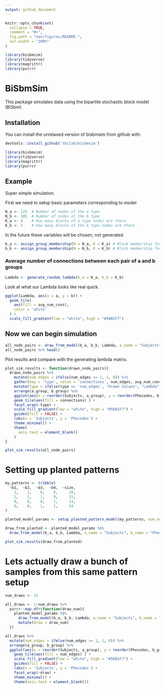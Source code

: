 ```yaml
---
output: github_document
---
```


<!-- README.md is generated from README.Rmd. Please edit that file -->

```r
knitr::opts_chunk$set(
  collapse = TRUE,
  comment = "#>",
  fig.path = "man/figures/README-",
  out.width = "100%"
)

library(bisbmsim)
library(tidyverse)
library(magrittr)
library(purrr)
```

# BiSbmSim

<!-- badges: start -->
<!-- badges: end -->

This package simulates data using the bipartite stochastic block model (BiSbm). 


## Installation

You can install the unrelased version of bisbmsim from github with:

``` r
devtools::install_github('tbilab/bisbmsim')
```

```r
library(bisbmsim)
library(tidyverse)
library(magrittr)
library(purrr)
```


## Example

Super simple simulation. 

First we need to setup basic parameters corresponding to model
```r
N_a <- 125  # Number of nodes of the a type
N_b <- 105  # Number of nodes of the b type
K_a <- 4    # How many blocks of a type nodes are there
K_b <- 3    # How many blocks of the b type nodes are there
```

In the future these variables will be chosen, not generated.
```r
b_a <- assign_group_membership(N = N_a, K = K_a) # Block membership for each a node (automated in future)
b_b <- assign_group_membership(N = N_b, K = K_b) # Block membership for each b node
```

### Average number of connections between each pair of a and b groups
```r
Lambda <- generate_random_lambda(K_a = K_a, K_b = K_b)
```


Look at what our Lambda looks like real quick.

```r
ggplot(Lambda, aes(x = a, y = b)) +
  geom_tile(
    aes(fill = avg_num_cons),
    color = 'white'
  ) +
  scale_fill_gradient(low = "white", high = "#56B1F7")
```


## Now we can begin simulation

```r
all_node_pairs <- draw_from_model(b_a, b_b, Lambda, a_name = "Subjects", b_name = "Phecodes")
all_node_pairs %>% head()
```


Plot results and compare with the generating lambda matrix. 
```r
plot_sim_results <- function(drawn_node_pairs){
  drawn_node_pairs %>% 
    mutate(num_edges = ifelse(num_edges >= 1, 1, 0)) %>% 
    gather(key = 'type', value = 'connections', num_edges, avg_num_cons) %>% 
    mutate(type = ifelse(type == 'num_edges', "Drawn Values", "Lambda")) %>% 
    arrange(a_group, b_group) %>% 
    ggplot(aes(x = reorder(Subjects, a_group), y = reorder(Phecodes, b_group))) +
    geom_tile(aes(fill = connections) ) +
    facet_wrap(~type) +
    scale_fill_gradient(low = "white", high = "#56B1F7") + 
    guides(fill = FALSE) +
    labs(x = 'Subjects', y = 'Phecodes') +
    theme_minimal() +
    theme(
      axis.text = element_blank()
    )
}

plot_sim_results(all_node_pairs)
```



# Setting up planted patterns

```r
my_patterns <- tribble(
  ~b1,  ~b2,  ~b3,  ~b4,  ~size,
    1,    1,    0,    0,     10,
    1,    1,    1,    0,     15,
    0,    0,    0,    1,     13,
    0,    0,    1,    1,     24
)

planted_model_params <- setup_planted_pattern_model(my_patterns, num_noise_nodes = 10)

draw_from_planted <- planted_model_params %$%
  draw_from_model(b_a, b_b, Lambda, a_name = "Subjects", b_name = "Phecodes")

plot_sim_results(draw_from_planted)
```

# Lets actually draw a bunch of samples from this same pattern setup

```r
num_draws <- 25

all_draws <- 1:num_draws %>% 
  purrr::map_dfr(function(draw_num){
    planted_model_params %$%
      draw_from_model(b_a, b_b, Lambda, a_name = "Subjects", b_name = "Phecodes") %>% 
      mutate(draw = draw_num)
  })

all_draws %>% 
  mutate(num_edges = ifelse(num_edges >= 1, 1, 0)) %>% 
  arrange(a_group, b_group) %>% 
  ggplot(aes(x = reorder(Subjects, a_group), y = reorder(Phecodes, b_group))) +
    geom_tile(aes(fill = num_edges) ) +
    scale_fill_gradient(low = "white", high = "#56B1F7") + 
    guides(fill = FALSE) +
    labs(x = 'Subjects', y = 'Phecodes') +
    facet_wrap(~draw) +
    theme_minimal() +
    theme(axis.text = element_blank())
```


